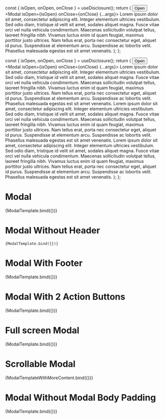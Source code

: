 


<Meta title="Components/Data display/Modal" component={Modal} />

  const { isOpen, onOpen, onClose } = useDisclosure();
  return (
    <Box>
      <Button onClick={onOpen}>Open</Button>
      <Modal isOpen={isOpen} onClose={onClose} {...args}>
        <Box p="4">
          Lorem ipsum dolor sit amet, consectetur adipiscing elit. Integer
          elementum ultricies vestibulum. Sed odio diam, tristique id velit sit
          amet, sodales aliquet magna. Fusce vitae orci vel nulla vehicula
          condimentum. Maecenas sollicitudin volutpat tellus, laoreet fringilla
          nibh. Vivamus luctus enim id quam feugiat, maximus porttitor justo
          ultrices. Nam tellus erat, porta nec consectetur eget, aliquet id
          purus. Suspendisse at elementum arcu. Suspendisse ac lobortis velit.
          Phasellus malesuada egestas est sit amet venenatis.
        </Box>
      </Modal>
    </Box>
  );
};

  const { isOpen, onOpen, onClose } = useDisclosure();
  return (
    <Box>
      <Button onClick={onOpen}>Open</Button>
      <Modal isOpen={isOpen} onClose={onClose} {...args}>
        <Box p="4">
          Lorem ipsum dolor sit amet, consectetur adipiscing elit. Integer
          elementum ultricies vestibulum. Sed odio diam, tristique id velit sit
          amet, sodales aliquet magna. Fusce vitae orci vel nulla vehicula
          condimentum. Maecenas sollicitudin volutpat tellus, laoreet fringilla
          nibh. Vivamus luctus enim id quam feugiat, maximus porttitor justo
          ultrices. Nam tellus erat, porta nec consectetur eget, aliquet id
          purus. Suspendisse at elementum arcu. Suspendisse ac lobortis velit.
          Phasellus malesuada egestas est sit amet venenatis.
        </Box>
        <Box p="4">
          Lorem ipsum dolor sit amet, consectetur adipiscing elit. Integer
          elementum ultricies vestibulum. Sed odio diam, tristique id velit sit
          amet, sodales aliquet magna. Fusce vitae orci vel nulla vehicula
          condimentum. Maecenas sollicitudin volutpat tellus, laoreet fringilla
          nibh. Vivamus luctus enim id quam feugiat, maximus porttitor justo
          ultrices. Nam tellus erat, porta nec consectetur eget, aliquet id
          purus. Suspendisse at elementum arcu. Suspendisse ac lobortis velit.
          Phasellus malesuada egestas est sit amet venenatis.
        </Box>
        <Box p="4">
          Lorem ipsum dolor sit amet, consectetur adipiscing elit. Integer
          elementum ultricies vestibulum. Sed odio diam, tristique id velit sit
          amet, sodales aliquet magna. Fusce vitae orci vel nulla vehicula
          condimentum. Maecenas sollicitudin volutpat tellus, laoreet fringilla
          nibh. Vivamus luctus enim id quam feugiat, maximus porttitor justo
          ultrices. Nam tellus erat, porta nec consectetur eget, aliquet id
          purus. Suspendisse at elementum arcu. Suspendisse ac lobortis velit.
          Phasellus malesuada egestas est sit amet venenatis.
        </Box>
      </Modal>
    </Box>
  );
};

# Modal

<Canvas>
  <Story
    name="Modal"
    args={{
      title: 'Modal Header',
      size: 'md',
    }}
    argTypes={{
      size: {
        options: ['md', 'lg'],
        control: { type: 'select' },
      },
    }}
  >
    {ModalTemplate.bind({})}
  </Story>
</Canvas>

# Modal Without Header

<Canvas>
  <Story
    name="Modal Without Header"
    args={{
      primaryActionButton: {
        action: action('Submit'),
        label: 'Submit',
      },
    }}
>

    {ModalTemplate.bind({})}

  </Story>
</Canvas>

# Modal With Footer

<Canvas>
  <Story
    name="Modal With Footer"
    args={{
      title: 'Modal Header',
      primaryActionButton: {
        action: action('Submit'),
        label: 'Submit',
      },
    }}
  >
    {ModalTemplate.bind({})}
  </Story>
</Canvas>

# Modal With 2 Action Buttons

<Canvas>
  <Story
    name="Modal With 2 Action Buttons"
    args={{
      title: 'Modal Header',
      primaryActionButton: {
        action: action('Submit'),
        label: 'Submit',
      },
      secondaryActionButton: {
        action: action('Fire'),
        label: 'Fire',
      },
    }}
  >
    {ModalTemplate.bind({})}
  </Story>
</Canvas>

# Full screen Modal

<Canvas>
  <Story
    name="Full screen Modal"
    args={{
      title: 'Full screen modal',
      variant: 'fullScreen',
    }}
  >
    {ModalTemplate.bind({})}
  </Story>
</Canvas>

# Scrollable Modal

<Canvas>
  <Story
    name="Large Scrollable Modal"
    args={{
      title: 'Modal Header',
      size: 'md',
      variant: 'topScroll',
    }}
    argTypes={{
      size: {
        options: ['md', 'lg'],
        control: { type: 'select' },
      },
    }}
  >
    {ModalTemplateWithMoreContent.bind({})}
  </Story>
</Canvas>

# Modal Without Modal Body Padding

<Canvas>
  <Story
    name="Modal Without Modal Body Padding"
    args={{
      title: 'Modal Header',
      variant: 'noBodyPadding',
    }}
  >
    {ModalTemplate.bind({})}
  </Story>
</Canvas>
